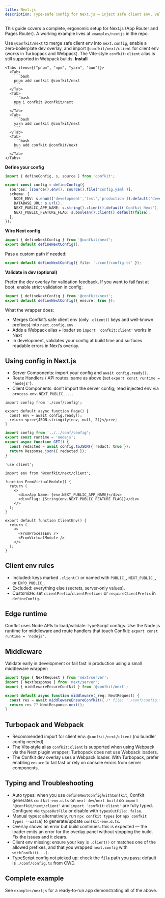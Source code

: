 ```yaml
---
title: Next.js
description: Type-safe config for Next.js — inject safe client env, validate in dev, show errors in the overlay, and read config in Server Components and Route Handlers.
---
```


This guide covers a complete, ergonomic setup for Next.js (App Router and Pages Router). A working example lives at `examples/nextjs` in the repo.

<Callout title="TL;DR" type="success">
  Use <code>@confkit/next</code> to merge safe client env into <code>next.config</code>, enable a zero‑boilerplate dev overlay, and import <code>@confkit/next/client</code> for client env (works in Turbopack and Webpack). The Vite‑style <code>confkit:client</code> alias is still supported in Webpack builds.
</Callout>

<Steps>
  <Step>
    <strong>Install</strong>

    <Tabs items={["pnpm", "npm", "yarn", "bun"]}>
      <Tab>
        ```bash
        pnpm add confkit @confkit/next
        ```
      </Tab>
      <Tab>
        ```bash
        npm i confkit @confkit/next
        ```
      </Tab>
      <Tab>
        ```bash
        yarn add confkit @confkit/next
        ```
      </Tab>
      <Tab>
        ```bash
        bun add confkit @confkit/next
        ```
      </Tab>
    </Tabs>
  </Step>

  <Step>
    <strong>Define your config</strong>

```ts title="conf/config.ts"
import { defineConfig, s, source } from 'confkit';

export const config = defineConfig({
  sources: [source().env(), source().file('config.yaml')],
  schema: {
    NODE_ENV: s.enum(['development','test','production']).default('development'),
    DATABASE_URL: s.url(),
    NEXT_PUBLIC_APP_NAME: s.string().client().default('Confkit Next'),
    NEXT_PUBLIC_FEATURE_FLAG: s.boolean().client().default(false),
  },
});
```
  </Step>

  <Step>
    <strong>Wire Next config</strong>

```ts title="next.config.ts"
import { defineNextConfig } from '@confkit/next';
export default defineNextConfig();
```

Pass a custom path if needed:

```ts
export default defineNextConfig({ file: './conf/config.ts' });
```

  </Step>

  <Step>
    <strong>Validate in dev (optional)</strong>

Prefer the dev overlay for validation feedback. If you want to fail fast at boot, enable strict validation in config:

```ts
import { defineNextConfig } from '@confkit/next';
export default defineNextConfig({ ensure: true });
```
  </Step>
</Steps>

What the wrapper does:

- Merges Confkit’s safe client env (only `.client()` keys and well‑known prefixes) into `next.config.env`.
- Adds a Webpack alias + loader so `import 'confkit:client'` works in Next
- In development, validates your config at build time and surfaces readable errors in Next’s overlay.

## Using config in Next.js

- Server Components: import your config and `await config.ready()`.
- Route Handlers / API routes: same as above (set `export const runtime = 'nodejs'`).
- Client Components: don’t import the server config; read injected env via `process.env.NEXT_PUBLIC_...`.

```tsx title="app/page.tsx (Server Component)"
import config from './conf/config';

export default async function Page() {
  const env = await config.ready();
  return <pre>{JSON.stringify(env, null, 2)}</pre>;
}
```

```ts title="app/api/config/route.ts (Route Handler)"
import config from '../../conf/config';
export const runtime = 'nodejs';
export async function GET() {
  const redacted = await config.toJSON({ redact: true });
  return Response.json({ redacted });
}
```

```tsx title="app/env/page.tsx (Client Component) — two options"
'use client';

import env from '@confkit/next/client';

function FromVirtualModule() {
  return (
    <>
      <div>App Name: {env.NEXT_PUBLIC_APP_NAME}</div>
      <div>Flag: {String(env.NEXT_PUBLIC_FEATURE_FLAG)}</div>
    </>
  );
}

export default function ClientEnv() {
  return (
    <>
      <FromProcessEnv />
      <FromVirtualModule />
    </>
  );
}
```

## Client env rules

- Included: keys marked `.client()` or named with `PUBLIC_`, `NEXT_PUBLIC_`, or `EXPO_PUBLIC_`.
- Excluded: everything else (secrets, server‑only values).
- Customize: set `clientPrefix`/`clientPrefixes` or `requireClientPrefix` in `defineConfig`.

## Edge runtime

Confkit uses Node APIs to load/validate TypeScript configs. Use the Node.js runtime for middleware and route handlers that touch Confkit: `export const runtime = 'nodejs'`.

## Middleware

Validate early in development or fail fast in production using a small middleware wrapper:

```ts title="middleware.ts"
import type { NextRequest } from 'next/server';
import { NextResponse } from 'next/server';
import { middlewareEnsureConfkit } from '@confkit/next';

export default async function middleware(_req: NextRequest) {
  const res = await middlewareEnsureConfkit({ /* file: './conf/config.ts' */ });
  return res ?? NextResponse.next();
}
```

## Turbopack and Webpack

- Recommended import for client env: <code>@confkit/next/client</code> (no bundler config needed).
- The Vite‑style alias <code>confkit:client</code> is supported when using Webpack via the Next plugin wrapper; Turbopack does not use Webpack loaders.
- The Confkit dev overlay uses a Webpack loader. With Turbopack, prefer enabling <code>ensure</code> to fail fast or rely on console errors from server components.

## Typing and Troubleshooting

- Auto types: when you use `defineNextConfig`/`withConfkit`, Confkit generates `confkit-env.d.ts` on `next dev`/`next build` so `import '@confkit/next/client'` and `import 'confkit:client'` are fully typed. Configure via `typesOutFile` or disable with `typesOutFile: false`.
- Manual types: alternatively, run `npx confkit types` (or `npx confkit types --watch`) to generate/update `confkit-env.d.ts`.
- Overlay shows an error but build continues: this is expected — the loader emits an error for the overlay panel without stopping the build. Fix the issues and it clears.
- Client env missing: ensure your key is `.client()` or matches one of the allowed prefixes, and that you wrapped `next.config` with `withConfkit(...)`.
- TypeScript config not picked up: check the `file` path you pass; default is `./conf/config.ts` from CWD.

## Complete example

See `examples/nextjs` for a ready‑to‑run app demonstrating all of the above.
